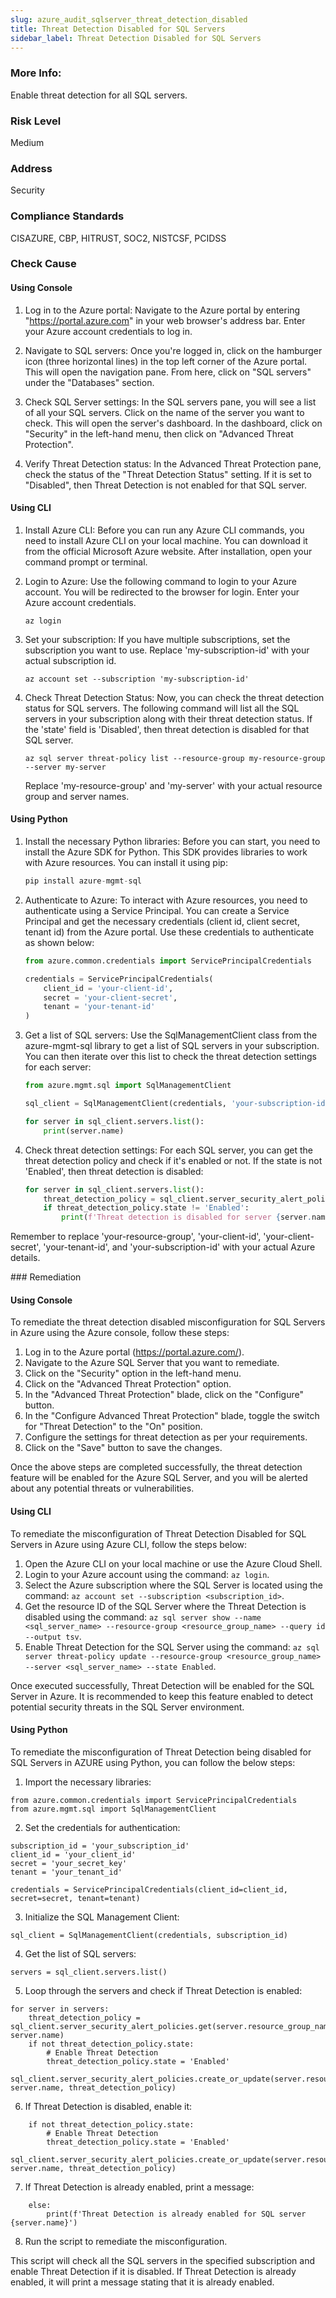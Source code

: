 ```yaml
---
slug: azure_audit_sqlserver_threat_detection_disabled
title: Threat Detection Disabled for SQL Servers
sidebar_label: Threat Detection Disabled for SQL Servers
---
```


### More Info:

Enable threat detection for all SQL servers.

### Risk Level

Medium

### Address

Security

### Compliance Standards

CISAZURE, CBP, HITRUST, SOC2, NISTCSF, PCIDSS



<Tabs><Tab title='Cause'>
### Check Cause

#### Using Console

1. Log in to the Azure portal: Navigate to the Azure portal by entering "https://portal.azure.com" in your web browser's address bar. Enter your Azure account credentials to log in.

2. Navigate to SQL servers: Once you're logged in, click on the hamburger icon (three horizontal lines) in the top left corner of the Azure portal. This will open the navigation pane. From here, click on "SQL servers" under the "Databases" section.

3. Check SQL Server settings: In the SQL servers pane, you will see a list of all your SQL servers. Click on the name of the server you want to check. This will open the server's dashboard. In the dashboard, click on "Security" in the left-hand menu, then click on "Advanced Threat Protection".

4. Verify Threat Detection status: In the Advanced Threat Protection pane, check the status of the "Threat Detection Status" setting. If it is set to "Disabled", then Threat Detection is not enabled for that SQL server.

#### Using CLI

1. Install Azure CLI: Before you can run any Azure CLI commands, you need to install Azure CLI on your local machine. You can download it from the official Microsoft Azure website. After installation, open your command prompt or terminal.

2. Login to Azure: Use the following command to login to your Azure account. You will be redirected to the browser for login. Enter your Azure account credentials.
   ```
   az login
   ```
3. Set your subscription: If you have multiple subscriptions, set the subscription you want to use. Replace 'my-subscription-id' with your actual subscription id.
   ```
   az account set --subscription 'my-subscription-id'
   ```
4. Check Threat Detection Status: Now, you can check the threat detection status for SQL servers. The following command will list all the SQL servers in your subscription along with their threat detection status. If the 'state' field is 'Disabled', then threat detection is disabled for that SQL server.
   ```
   az sql server threat-policy list --resource-group my-resource-group --server my-server
   ```
   Replace 'my-resource-group' and 'my-server' with your actual resource group and server names.

#### Using Python

1. Install the necessary Python libraries: Before you can start, you need to install the Azure SDK for Python. This SDK provides libraries to work with Azure resources. You can install it using pip:

   ```python
   pip install azure-mgmt-sql
   ```

2. Authenticate to Azure: To interact with Azure resources, you need to authenticate using a Service Principal. You can create a Service Principal and get the necessary credentials (client id, client secret, tenant id) from the Azure portal. Use these credentials to authenticate as shown below:

   ```python
   from azure.common.credentials import ServicePrincipalCredentials

   credentials = ServicePrincipalCredentials(
       client_id = 'your-client-id',
       secret = 'your-client-secret',
       tenant = 'your-tenant-id'
   )
   ```

3. Get a list of SQL servers: Use the SqlManagementClient class from the azure-mgmt-sql library to get a list of SQL servers in your subscription. You can then iterate over this list to check the threat detection settings for each server:

   ```python
   from azure.mgmt.sql import SqlManagementClient

   sql_client = SqlManagementClient(credentials, 'your-subscription-id')

   for server in sql_client.servers.list():
       print(server.name)
   ```

4. Check threat detection settings: For each SQL server, you can get the threat detection policy and check if it's enabled or not. If the state is not 'Enabled', then threat detection is disabled:

   ```python
   for server in sql_client.servers.list():
       threat_detection_policy = sql_client.server_security_alert_policies.get('your-resource-group', server.name)
       if threat_detection_policy.state != 'Enabled':
           print(f'Threat detection is disabled for server {server.name}')
   ```
   
Remember to replace 'your-resource-group', 'your-client-id', 'your-client-secret', 'your-tenant-id', and 'your-subscription-id' with your actual Azure details.

</Tab>


<Tab title='Remediation'>
### Remediation

#### Using Console

To remediate the threat detection disabled misconfiguration for SQL Servers in Azure using the Azure console, follow these steps:

1. Log in to the Azure portal (https://portal.azure.com/).
2. Navigate to the Azure SQL Server that you want to remediate.
3. Click on the "Security" option in the left-hand menu.
4. Click on the "Advanced Threat Protection" option.
5. In the "Advanced Threat Protection" blade, click on the "Configure" button.
6. In the "Configure Advanced Threat Protection" blade, toggle the switch for "Threat Detection" to the "On" position.
7. Configure the settings for threat detection as per your requirements.
8. Click on the "Save" button to save the changes.

Once the above steps are completed successfully, the threat detection feature will be enabled for the Azure SQL Server, and you will be alerted about any potential threats or vulnerabilities.

#### Using CLI

To remediate the misconfiguration of Threat Detection Disabled for SQL Servers in Azure using Azure CLI, follow the steps below:

1. Open the Azure CLI on your local machine or use the Azure Cloud Shell.
2. Login to your Azure account using the command: `az login`.
3. Select the Azure subscription where the SQL Server is located using the command: `az account set --subscription <subscription_id>`.
4. Get the resource ID of the SQL Server where the Threat Detection is disabled using the command: `az sql server show --name <sql_server_name> --resource-group <resource_group_name> --query id --output tsv`.
5. Enable Threat Detection for the SQL Server using the command: `az sql server threat-policy update --resource-group <resource_group_name> --server <sql_server_name> --state Enabled`.

Once executed successfully, Threat Detection will be enabled for the SQL Server in Azure. It is recommended to keep this feature enabled to detect potential security threats in the SQL Server environment.

#### Using Python

To remediate the misconfiguration of Threat Detection being disabled for SQL Servers in AZURE using Python, you can follow the below steps:

1. Import the necessary libraries:

```
from azure.common.credentials import ServicePrincipalCredentials
from azure.mgmt.sql import SqlManagementClient
```

2. Set the credentials for authentication:

```
subscription_id = 'your_subscription_id'
client_id = 'your_client_id'
secret = 'your_secret_key'
tenant = 'your_tenant_id'

credentials = ServicePrincipalCredentials(client_id=client_id, secret=secret, tenant=tenant)
```

3. Initialize the SQL Management Client:

```
sql_client = SqlManagementClient(credentials, subscription_id)
```

4. Get the list of SQL servers:

```
servers = sql_client.servers.list()
```

5. Loop through the servers and check if Threat Detection is enabled:

```
for server in servers:
    threat_detection_policy = sql_client.server_security_alert_policies.get(server.resource_group_name, server.name)
    if not threat_detection_policy.state:
        # Enable Threat Detection
        threat_detection_policy.state = 'Enabled'
        sql_client.server_security_alert_policies.create_or_update(server.resource_group_name, server.name, threat_detection_policy)
```

6. If Threat Detection is disabled, enable it:

```
    if not threat_detection_policy.state:
        # Enable Threat Detection
        threat_detection_policy.state = 'Enabled'
        sql_client.server_security_alert_policies.create_or_update(server.resource_group_name, server.name, threat_detection_policy)
```

7. If Threat Detection is already enabled, print a message:

```
    else:
        print(f'Threat Detection is already enabled for SQL server {server.name}')
```

8. Run the script to remediate the misconfiguration.

This script will check all the SQL servers in the specified subscription and enable Threat Detection if it is disabled. If Threat Detection is already enabled, it will print a message stating that it is already enabled.




</Tab>
</Tabs>